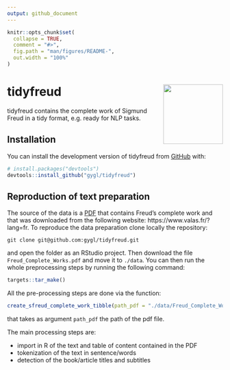 ```yaml
---
output: github_document
---
```


```r
knitr::opts_chunk$set(
  collapse = TRUE,
  comment = "#>",
  fig.path = "man/figures/README-",
  out.width = "100%"
)
```

# tidyfreud <img src="man/figures/logo.png" align="right" height="139" alt="" />

tidyfreud contains the complete work of Sigmund Freud in a tidy format, e.g. ready for NLP tasks.

## Installation

You can install the development version of tidyfreud from [GitHub](https://github.com/) with:

``` r
# install.packages("devtools")
devtools::install_github("gygl/tidyfreud")
```

## Reproduction of text preparation

The source of the data is a [PDF](https://www.valas.fr/IMG/pdf/Freud_Complete_Works.pdf) that contains Freud's complete work and that was downloaded from the following website: https://www.valas.fr/?lang=fr.
To reproduce the data preparation clone locally the repository:

`git clone git@github.com:gygl/tidyfreud.git`

and open the folder as an RStudio project. Then download the file `Freud_Complete_Works.pdf` and move it to `./data`. You can then run the whole preprocessing steps by running the following command:


```r
targets::tar_make()
```

All the pre-processing steps are done via the function:

```r
create_sfreud_complete_work_tibble(path_pdf = "./data/Freud_Complete_Works.pdf")
```

that takes as argument `path_pdf` the path of the pdf file.

The main processing steps are:

* import in R of the text and table of content contained in the PDF 
* tokenization of the text in sentence/words
* detection of the book/article titles and subtitles
